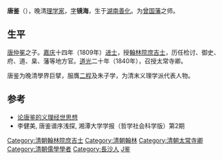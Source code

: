 {{noteTA
|reason=5
|T=zh:唐鉴; zh-hans:唐鉴; zh-hant:唐鑑; zh-tw:唐鑑;
|1=zh:唐鉴; zh-hans:唐鉴; zh-hant:唐鑑; zh-tw:唐鑑;
}}
'''唐鉴'''（{{bd|1778年||1861年|catIdx=T唐}}），晚清[[理学家|理学家]]，[[表字|字]]'''镜海'''，生于[[湖南|湖南]][[善化縣|善化]]。为[[曾国藩|曾国藩]]之师。
==生平==
[[唐仲冕|唐仲冕]]之子。[[嘉庆|嘉庆]]十四年（1809年）[[进士|进士]]，授[[翰林院|翰林院]][[庶吉士|庶吉士]]，历任检讨、御史、府、道、臬、藩等地方官。[[道光|道光]]二十年（1840年），召授太常寺卿。

唐鉴为晚清學界巨擘，服膺[[二程|二程]]及朱子学，为清末义理学派代表人物。

==参考==
* [http://www.cqvip.com/qk/80160X/200806/27769607.html 论唐鉴的义理经世思想] {{Wayback|url=http://www.cqvip.com/qk/80160X/200806/27769607.html |date=20190810223809 }}
* 李健美, 唐鉴谱序浅探, 湘潭大学学报（哲学社会科学版）第2期

{{嘉庆十四年己巳恩科殿试金榜}}
{{DEFAULTSORT:Tang唐}}
[[Category:清朝翰林院庶吉士|Category:清朝翰林院庶吉士]]
[[Category:清朝翰林|Category:清朝翰林]]
[[Category:清朝太常寺卿|Category:清朝太常寺卿]]
[[Category:清朝儒學學者|Category:清朝儒學學者]]
[[Category:長沙人|Category:長沙人]]
[[Category:唐姓|J鉴]]